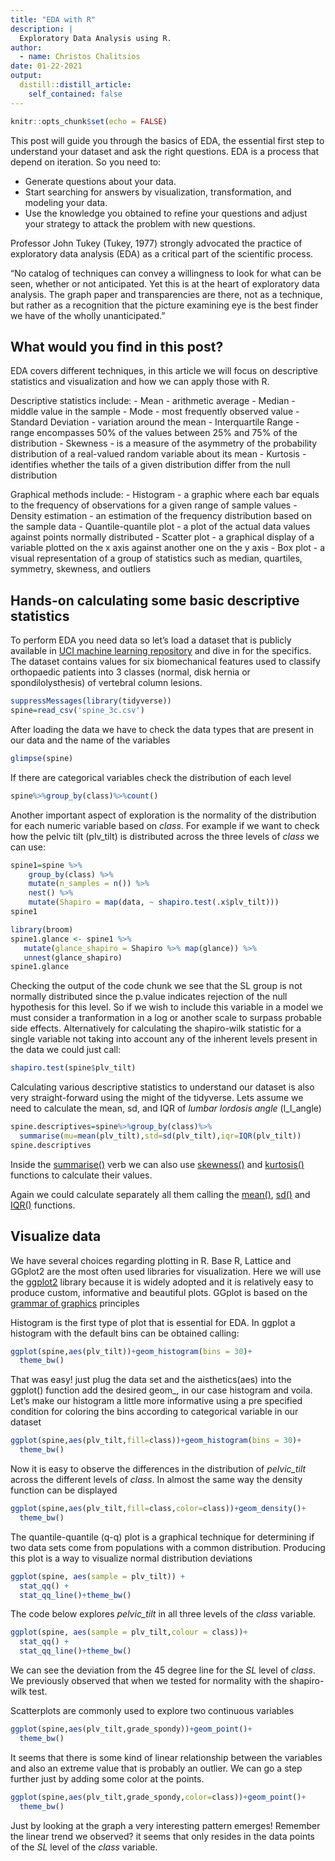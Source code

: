 ```yaml
---
title: "EDA with R"
description: |
  Exploratory Data Analysis using R.
author:
  - name: Christos Chalitsios
date: 01-22-2021
output:
  distill::distill_article:
    self_contained: false
---
```



```r
knitr::opts_chunk$set(echo = FALSE)
```

This post will guide you through the basics of EDA, the essential first step to understand your dataset and ask the right questions. EDA is a process that depend on iteration. So you need to:

- Generate questions about your data.
- Start searching for answers by visualization, transformation, and modeling your data.
- Use the knowledge you obtained to refine your questions and adjust your strategy to attack the problem with new questions.

Professor John Tukey (Tukey, 1977) strongly advocated the practice of exploratory data analysis (EDA) as a critical part of the scientific process.

“No catalog of techniques can convey a willingness to look for what can be seen, whether or not anticipated. Yet this is at the heart of exploratory data analysis. The graph paper and transparencies are there, not as a technique, but rather as a recognition that the picture examining eye is the best finder we have of the wholly unanticipated.”

## What would you find in this post?

EDA covers different techniques, in this article we will focus on descriptive
statistics and visualization and how we can apply those with R.

Descriptive statistics include:
- Mean - arithmetic average 
- Median - middle value in the sample
- Mode - most frequently observed value
- Standard Deviation - variation around the mean
- Interquartile Range - range encompasses 50% of the values between 25% and 75% of the distribution
- Skewness - is a measure of the asymmetry of the probability distribution of a real-valued random variable about its mean
- Kurtosis - identifies whether the tails of a given distribution differ from the null distribution

Graphical methods include:
- Histogram - a graphic where each bar equals to the frequency of observations for a given range of sample values
- Density estimation - an estimation of the frequency distribution based on the sample data
- Quantile-quantile plot - a plot of the actual data values against points normally distributed
- Scatter plot - a graphical display of a variable plotted on the x axis against another one on the y axis
- Box plot - a visual representation of a group of statistics such as median, quartiles, symmetry, skewness, and outliers

## Hands-on calculating some basic descriptive statistics

To perform EDA you need data so let's load a dataset that is publicly available in [UCI machine learning repository](http://archive.ics.uci.edu/ml/datasets/vertebral+column) and dive in for the specifics. The dataset contains values for six biomechanical features used to classify orthopaedic patients into 3 classes (normal, disk hernia or spondilolysthesis) of vertebral column lesions.

```r
suppressMessages(library(tidyverse))
spine=read_csv('spine_3c.csv')
```
After loading the data we have to check the data types that are present in our data and the name of the variables

```r
glimpse(spine)
```

If there are categorical variables check the distribution of each level

```r
spine%>%group_by(class)%>%count()
```

Another important aspect of exploration is the normality of the distribution for each numeric variable based on _class_. For example if we want to check how the pelvic tilt (plv_tilt) is distributed across the three levels of _class_ we can use:


```r
spine1=spine %>%
    group_by(class) %>%
    mutate(n_samples = n()) %>%
    nest() %>%
    mutate(Shapiro = map(data, ~ shapiro.test(.x$plv_tilt)))
spine1
```

```r
library(broom)
spine1.glance <- spine1 %>%
   mutate(glance_shapiro = Shapiro %>% map(glance)) %>%
   unnest(glance_shapiro)
spine1.glance
```

Checking the output of the code chunk we see that the SL group is not normally distributed since the p.value indicates rejection of the null hypothesis for this level. So if we wish to include this variable in a model we must consider a tranformation in a log or another scale to surpass probable side effects. Alternatively for calculating the shapiro-wilk statistic for a single variable not taking into account any of the inherent levels present in the data we could just call:


```r
shapiro.test(spine$plv_tilt)
```

Calculating various descriptive statistics to understand our dataset is also very straight-forward using the might of the tidyverse. Lets assume we need to calculate the mean, sd, and IQR of _lumbar lordosis angle_ (l_l_angle)


```r
spine.descriptives=spine%>%group_by(class)%>%
  summarise(mu=mean(plv_tilt),std=sd(plv_tilt),iqr=IQR(plv_tilt))
spine.descriptives
```

Inside the [summarise()](https://dplyr.tidyverse.org/reference/summarise.html) verb we can also use [skewness()](https://www.rdocumentation.org/packages/e1071/versions/1.7-4/topics/skewness) and [kurtosis()](https://www.rdocumentation.org/packages/PerformanceAnalytics/versions/2.0.4/topics/kurtosis) functions to calculate their values.

Again we could calculate separately all them calling the [mean()](https://www.rdocumentation.org/packages/base/versions/3.6.2/topics/mean), [sd()](https://www.rdocumentation.org/packages/stats/versions/3.6.2/topics/sd) and [IQR()](https://www.rdocumentation.org/packages/stats/versions/3.6.2/topics/IQR) functions.

## Visualize data

We have several choices regarding plotting in R. Base R, Lattice and GGplot2 are the most often used libraries for visualization. Here we will use the [ggplot2](https://ggplot2.tidyverse.org/) library because it is widely adopted and it is relatively easy to produce custom, informative and beautiful plots. GGplot is based on the [grammar of graphics](https://www.springer.com/gp/book/9780387245447) principles

Histogram is the first type of plot that is essential for EDA. In ggplot a histogram with the default bins can be obtained calling:

```r
ggplot(spine,aes(plv_tilt))+geom_histogram(bins = 30)+
  theme_bw()
```

That was easy! just plug the data set and the aisthetics(aes) into the ggplot() function add the desired geom_, in our case histogram and voila. Let's make our histogram a little more informative using a pre specified condition for coloring the bins according to categorical variable in our dataset


```r
ggplot(spine,aes(plv_tilt,fill=class))+geom_histogram(bins = 30)+
  theme_bw()
```


Now it is easy to observe the differences in the distribution of _pelvic_tilt_ across the different levels of _class_. In almost the same way the density function can be displayed


```r
ggplot(spine,aes(plv_tilt,fill=class,color=class))+geom_density()+
  theme_bw()
```

The quantile-quantile (q-q) plot is a graphical technique for determining if two data sets come from populations with a common distribution. Producing this plot is a way to visualize normal distribution deviations


```r
ggplot(spine, aes(sample = plv_tilt)) +
  stat_qq() +
  stat_qq_line()+theme_bw()
```

The code below explores _pelvic_tilt_ in all three levels of the _class_ variable.


```r
ggplot(spine, aes(sample = plv_tilt,colour = class))+
  stat_qq() +
  stat_qq_line()+theme_bw()
```

We can see the deviation from the 45 degree line for the _SL_ level of _class_. We previously observed that when we tested for normality with the shapiro-wilk test.

Scatterplots are commonly used to explore two continuous variables

```r
ggplot(spine,aes(plv_tilt,grade_spondy))+geom_point()+
  theme_bw()
```

It seems that there is some kind of linear relationship between the variables and also an extreme value that is probably an outlier. We can go a step further just by adding some color at the points.


```r
ggplot(spine,aes(plv_tilt,grade_spondy,color=class))+geom_point()+
  theme_bw()
```


Just by looking at the graph a very interesting pattern emerges! Remember the linear trend we observed? it seems that only resides in the data points of the _SL_ level of the _class_ variable.





